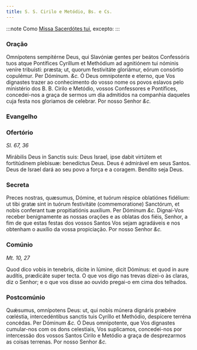 ```yaml
---
title: S. S. Cirilo e Metódio, Bs. e Cs.
---
```



:::note
Como [Missa Sacerdótes tui](../comum/12confessorespontifices2), excepto:
:::

### Oração

<div class="grid grid-cols-2 gap-5">
  <span class="text-justify">
    Omnípotens sempitérne Deus, qui Slavóniæ gentes per beátos Confessóris tuos
    atque Pontífices Cyríllum et Methódium ad agnitiónem tui nóminis veníre
    tribuísti: præsta; ut, quorum festivitáte gloriámur, eórum consórtio
    copulémur. Per Dóminum. <em>&c.</em>
  </span>
  <span class="text-justify">
    Ó Deus omnipotente e eterno, que Vos dignastes trazer ao conhecimento do
    vosso nome os povos eslavos pelo ministério dos B. B. Cirilo e Metódio,
    vossos Confessores e Pontífices, concedei-nos a graça de sermos um dia
    admitidos na companhia daqueles cuja festa nos gloriamos de celebrar. Por
    nosso Senhor <em>&c.</em>
  </span>
</div>

### Evangelho

<LinkCard href="/missal/santos/02-06-1#evangelho" title="S. Tito, B. e Conf." />

### Ofertório

_Sl. 67, 36_

<div class="grid grid-cols-2 gap-5">
  <span class="text-justify">
    Mirábilis Deus in Sanctis suis: Deus Israel, ipse dabit virtútem et
    fortitúdinem plebisuæ: benedíctus Deus.
  </span>
  <span class="text-justify">
    Deus é admirável em seus Santos. Deus de Israel dará ao seu povo a força e a
    coragem. Bendito seja Deus.
  </span>
</div>

### Secreta

<div class="grid grid-cols-2 gap-5">
  <span class="text-justify">
    Preces nostras, quæsumus, Dómine, et tuórum réspice oblatiónes fidélium: ut
    tibi gratæ sint in tuórum festivitáte (commemoratione) Sanctórum, et nobis
    conferant tuæ propitiatiónis auxílium. Per Dóminum <em>&c.</em>
  </span>
  <span class="text-justify">
    Dignai-Vos receber benignamente as nossas orações e as oblatas dos fiéis,
    Senhor, a fim de que estas festas dos vossos Santos Vos sejam agradáveis e
    nos obtenham o auxílio da vossa propiciação. Por nosso Senhor <em>&c.</em>
  </span>
</div>

### Comúnio

_Mt. 10, 27_

<div class="grid grid-cols-2 gap-5">
  <span class="text-justify">
    Quod dico vobis in tenebris, dícite in lúmine, dicit Dóminus: et quod in
    aure audítis, prædicáte super tecta.
  </span>
  <span class="text-justify">
    O que vos digo nas trevas dizei-o às claras, diz o Senhor; e o que vos disse
    ao ouvido pregai-o em cima dos telhados.
  </span>
</div>

### Postcomúnio

<div class="grid grid-cols-2 gap-5">
  <span class="text-justify">
    Quǽsumus, omnípotens Deus: ut, qui nobis múnera dignáris præbére cœléstia,
    intercedéntibus sanctis tuis Cyríllo et Methódio, despícere terréna
    concédas. Per Dóminum <em>&c.</em>
  </span>
  <span class="text-justify">
    Ó Deus omnipotente, que Vos dignastes cumular-nos com os dons celestiais,
    Vos suplicamos, concedei-nos por intercessão dos vossos Santos Cirilo e
    Metódio a graça de desprezarmos as coisas terrenas. Por nosso Senhor
    <em>&c.</em>
  </span>
</div>

